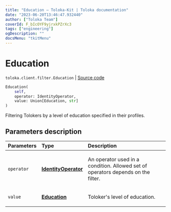 ```yaml
---
title: "Education — Toloka-Kit | Toloka documentation"
date: "2023-06-20T13:46:47.932440"
author: ["Toloka Team"]
coverId: F_bIcOYF9yjrxkPZrXc3
tags: ["engineering"]
ogDescription: ""
docsMenu: "tkitMenu"
---
```


# Education

`toloka.client.filter.Education` | [Source code](https://github.com/Toloka/toloka-kit/blob/v1.2.0/src/client/filter.py#L293)

```python
Education(
    self,
    operator: IdentityOperator,
    value: Union[Education, str]
)
```

Filtering Tolokers by a level of education specified in their profiles.

## Parameters description

| Parameters | Type | Description |
| :----------| :----| :-----------|
`operator`|**[IdentityOperator](/docs/toloka-kit/reference/toloka.client.primitives.operators.IdentityOperator)**|<p>An operator used in a condition. Allowed set of operators depends on the filter.</p>
`value`|**[Education](/docs/toloka-kit/reference/toloka.client.filter.Education.Education)**|<p>Toloker's level of education.</p>